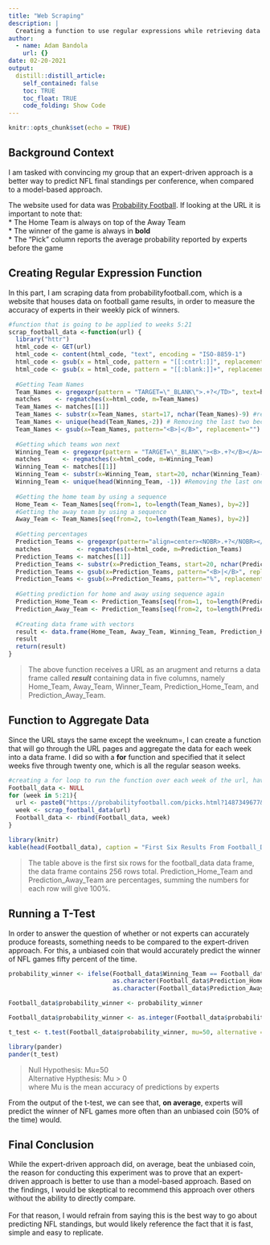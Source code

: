 ```yaml
---
title: "Web Scraping"
description: |
  Creating a function to use regular expressions while retrieving data of interest from HMTL code, in order to build a data frame. Then creating a function that collects and aggregates data across multiple URL's. 
author:
  - name: Adam Bandola
    url: {}
date: 02-20-2021
output:
  distill::distill_article:
    self_contained: false
    toc: TRUE
    toc_float: TRUE
    code_folding: Show Code
---
```


```r
knitr::opts_chunk$set(echo = TRUE)
```
## Background Context
I am tasked with convincing my group that an expert-driven approach is a better way to predict NFL final standings per conference, when compared to a model-based approach. 

The website used for data was [Probability Football](https://probabilityfootball.com/picks.html?1487349677&username=AVERAGES&weeknum=5). If looking at the URL it is important to note that: <br>
* The Home Team is always on top of the Away Team<br>
* The winner of the game is always in <b>bold</b><br>
* The "Pick" column reports the average probability reported by experts before the game


## Creating Regular Expression Function  
In this part, I am scraping data from probabilityfootball.com, which is a website that houses data on football game results, in order to measure the accuracy of experts in their weekly pick of winners. 

```r
#function that is going to be applied to weeks 5:21
scrap_football_data <-function(url) {
  library("httr")
  html_code <- GET(url)
  html_code <- content(html_code, "text", encoding = "ISO-8859-1")
  html_code <- gsub(x = html_code, pattern = "[[:cntrl:]]", replacement = "")
  html_code <- gsub(x = html_code, pattern = "[[:blank:]]+", replacement = " ") 
  
  #Getting Team Names
  Team_Names <- gregexpr(pattern = "TARGET=\"_BLANK\">.+?</TD>", text=html_code)
  matches    <- regmatches(x=html_code, m=Team_Names)
  Team_Names <- matches[[1]]
  Team_Names <- substr(x=Team_Names, start=17, nchar(Team_Names)-9) #removing the first html tags and the last to only have which teams won left
  Team_Names <- unique(head(Team_Names,-2)) # Removing the last two because they're from the tie breakers section 
  Team_Names <- gsub(x=Team_Names, pattern="<B>|</B>", replacement="")
  
  #Getting which teams won next
  Winning_Team <- gregexpr(pattern = "TARGET=\"_BLANK\"><B>.+?</B></A></TD>", html_code)
  matches      <- regmatches(x=html_code, m=Winning_Team)
  Winning_Team <- matches[[1]]
  Winning_Team <- substr(x=Winning_Team, start=20, nchar(Winning_Team)-13)
  Winning_Team <- unique(head(Winning_Team, -1)) #Removing the last one because its from the tie breaker section 
  
  #Getting the home team by using a sequence
  Home_Team <- Team_Names[seq(from=1, to=length(Team_Names), by=2)]
  #Getting the away team by using a sequence
  Away_Team <- Team_Names[seq(from=2, to=length(Team_Names), by=2)]
  
  #Getting percentages
  Prediction_Teams <- gregexpr(pattern="align=center><NOBR>.+?</NOBR></TD>", text=html_code)
  matches          <- regmatches(x=html_code, m=Prediction_Teams)
  Prediction_Teams <- matches[[1]]
  Prediction_Teams <- substr(x=Prediction_Teams, start=20, nchar(Prediction_Teams)-12)
  Prediction_Teams <- gsub(x=Prediction_Teams, pattern="<B>|</B>", replacement="")
  Prediction_Teams <- gsub(x=Prediction_Teams, pattern="%", replacement="")
  
  #Getting prediction for home and away using sequence again
  Prediction_Home_Team <- Prediction_Teams[seq(from=1, to=length(Prediction_Teams), by=2)]
  Prediction_Away_Team <- Prediction_Teams[seq(from=2, to=length(Prediction_Teams), by=2)]
  
  #Creating data frame with vectors
  result <- data.frame(Home_Team, Away_Team, Winning_Team, Prediction_Home_Team, Prediction_Away_Team)
  result
  return(result)
}
```

> The above function receives a URL as an arugment and returns a data frame called <b><i>result</i></b> containing data in five columns, namely Home_Team, Away_Team, Winner_Team, Prediction_Home_Team, and Prediction_Away_Team. 


## Function to Aggregate Data
Since the URL stays the same except the weeknum=, I can create a function that will go through the URL pages and aggregate the data for each week into a data frame. I did so with a <b>for</b> function and specified that it select weeks five through twenty one, which is all the regular season weeks. 

```r
#creating a for loop to run the function over each week of the url, having it rbind the rows from each result into another data frame
Football_data <- NULL
for (week in 5:21){
  url <- paste0("https://probabilityfootball.com/picks.html?1487349677&username=AVERAGES&weeknum=", week, "")
  week <- scrap_football_data(url)
  Football_data <- rbind(Football_data, week)
}

library(knitr)
kable(head(Football_data), caption = "First Six Results From Football_Data")
```
> The table above is the first six rows for the football_data data frame, the data frame contains 256 rows total. Prediction_Home_Team and Prediction_Away_Team are percentages, summing the numbers for each row will give 100%. 

## Running a T-Test

In order to answer the question of whether or not experts can accurately produce foreasts, something needs to be compared to the expert-driven approach. For this, a unbiased coin that would accurately predict the winner of NFL games fifty percent of the time. 

```r
probability_winner <- ifelse(Football_data$Winning_Team == Football_data$Home_Team, 
                             as.character(Football_data$Prediction_Home_Team), 
                             as.character(Football_data$Prediction_Away_Team))

Football_data$probability_winner <- probability_winner

Football_data$probability_winner <- as.integer(Football_data$probability_winner) # was character before, but we need it to be integer in order to do t test

t_test <- t.test(Football_data$probability_winner, mu=50, alternative = "greater")

library(pander)
pander(t_test)
```
> Null Hypothesis: Mu=50 <br>
Alternative Hypthesis: Mu > 0 <br> 
where Mu is the mean accuracy of predictions by experts

From the output of the t-test, we can see that, <b>on average</b>, experts will predict the winner of NFL games more often than an unbiased coin (50% of the time) would. 

## Final Conclusion

While the expert-driven approach did, on average, beat the unbiased coin, the reason for conducting this experiment was to prove that an expert-driven approach is better to use than a model-based approach. Based on the findings, I would be skeptical to recommend this approach over others without the ability to directly compare. <br>
<br>
For that reason, I would refrain from saying this is the best way to go about predicting NFL standings, but would likely reference the fact that it is fast, simple and easy to replicate. 
